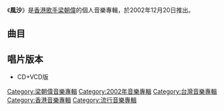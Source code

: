 {{Album infobox | <!-- See Wikipedia:WikiProject_Albums -->
| Name        = 風沙
| Type        = 錄音室專輯
| Artist      = [[梁朝偉|梁朝偉]]
| Cover       = 梁朝偉 風沙 唱片封面.jpg
| Released    = 2002年12月20日
| Recorded    = 2002年
| Genre       = 國語
| Length      = 43分23秒
| Label       = [[Block_2_Music|Block 2 Music]]<br>[[環球唱片_(香港)|環球唱片]]
| Last album  = [[花樣年華_(梁朝偉EP)|花樣年華]]<br>（2000年）
| This album  = '''風沙'''<br>（2002年）
| Next album  = 
}}

《'''風沙'''》是[[香港|香港]][[歌手|歌手]][[梁朝偉|梁朝偉]]的個人音樂專輯，於2002年12月20日推出。

==曲目==
{{tracklist
| headline = CD
| total_length = 43:23
| title_width = 16%

| music_credits = yes
| music_width = 12%
| lyrics_credits = yes
| lyrics_width = 9%
| arranger_credits = yes
| arranger_width = 9%
| producer_credits = yes
| producer_width = 9%
| longnote_column = yes

| title1 = 風沙
| music1 = [[陶喆|陶喆]]
| lyrics1 = [[方文山|方文山]]
| arranger1 = 陶喆
| producer1 = 陶喆
| longnote1 = 台灣第一主打歌
| length1 = 4:20

| title2 = 名字
| music2 = {{link-ko|曹宇鎮|조우진}}（{{lang|ko|조우진}}）
| lyrics2 = [[陳少琪|陳少琪]]
| arranger2 = [[張人傑_(音樂人)|張人傑]]
| producer2 = [[趙增熹|趙增熹]]<br>陳少琪
| longnote2 = 
| length2 = 3:40

| title3 = 無間道
| music3 = [[伍樂城|伍樂城]]
| lyrics3 = [[林夕|林夕]]
| arranger3 = 伍樂城
| producer3 = [[陳德建|陳德建]]<br>伍樂城
| note3 = [[劉德華|劉德華]]合唱
| longnote3 = 台灣第二主打歌<br>電影《[[無間道|無間道]]》國語版主題曲<br>同曲曲目：[[梁漢文|梁漢文]]、[[任賢齊|任賢齊]]《我們的最後》
| length3 = 3:21

| title4 = 最後一支舞
| music4 = 陶喆
| lyrics4 = [[陳玉貞|娃娃]]
| arranger4 = 陶喆<br>[[朱敬然|朱敬然]]
| producer4 = 陶喆
| longnote4 = 
| length4 = 4:19

| title5 = 問號
| music5 = [[黎沸揮|黎沸揮]]
| lyrics5 = [[易家揚|易家揚]]
| arranger5 = [[Kenn_C|Kenn C]]
| producer5 = [[李偉菘|李偉菘]]<br>[[林瓊瓏|林瓊瓏]]
| longnote5 = 
| length5 = 4:33

| title6 = 我很需要你
| music6 =  [[Eric_Kwok|Eric Kwok]]
| lyrics6 = 陳少琪
| arranger6 = Eric Kwok
| producer6 = Eric Kwok
| note6 = [[楊千嬅|楊千嬅]]合唱
| longnote6 = 台灣第三主打歌<br>電影《[[行運超人_(電影)|行運超人]]》國語版主題曲
| length6 = 3:26

| title7 = 趁幸福毀滅之前
| music7 = [[沈志煒|沈志煒]]
| lyrics7 = [[李念和|李念和]]
| arranger7 = [[Terence_Teo|Terence Teo]]
| producer7 = 李偉菘<br>林瓊瓏
| longnote7 = 
| length7 = 4:54

| title8 = 這次是真的
| music8 = 李偉菘<br>[[馮啟勝|馮啟勝]]
| lyrics8 = 易家揚
| arranger8 = Terence Teo<br>[[Yuen_Sin_Mun|Yuen Sin Mun]]
| producer8 = 李偲菘
| longnote8 = 上海世茂濱江花園廣告主題曲
| length8 = 4:52

| title9 = 明星
| music9 = [[黃霑|黃霑]]
| lyrics9 = 黃霑
| arranger9 = [[梁基爵|梁基爵]]
| producer9 = [[黃耀明|黃耀明]]
| note9 = 粵語）（[[張曼玉|張曼玉]]口白
| longnote9 = 翻唱[[張瑪莉|張瑪莉]]作品
| length9 = 3:04

| title10 = 無間道
| music10 = 伍樂城
| lyrics10 = 林夕
| arranger10 = 伍樂城
| producer10 = 陳德建<br>伍樂城
| note10 = 粵語）（[[劉德華|劉德華]]合唱
| longnote10 = 香港第一主打歌<br>電影《[[無間道|無間道]]》粵語版主題曲<br>另有[[劉德華|劉德華]]獨唱版本<br>國語同曲曲目：[[梁漢文|梁漢文]]、[[任賢齊|任賢齊]]《我們的最後》
| length10 = 3:21

| title11 = 有愛錯無放過
| music11 = Eric Kwok
| lyrics11 = 陳少琪
| arranger11 = Eric Kwok
| producer11 = Eric Kwok
| note11 = 粵語）（[[楊千嬅|楊千嬅]]合唱
| longnote11 = 電影《[[行運超人_(電影)|行運超人]]》粵語版主題曲
| length11 = 3:28
}}
{{Track listing
| collapsed = 
| headline = VCD
| total_length = 12:20
| title1 = 風沙
| length1 = 4:49
| title2 = 無間道
| length2 = 3:40
| title3 = 名字
| length3 = 3:51
}}

== 唱片版本 ==
*CD+VCD版

[[Category:梁朝偉音樂專輯|Category:梁朝偉音樂專輯]]
[[Category:2002年音樂專輯|Category:2002年音樂專輯]]
[[Category:台灣音樂專輯|Category:台灣音樂專輯]]
[[Category:香港音樂專輯|Category:香港音樂專輯]]
[[Category:流行音樂專輯|Category:流行音樂專輯]]